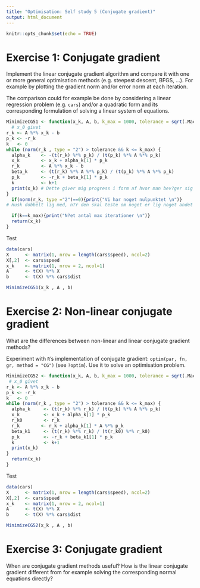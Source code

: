 ```yaml
---
title: "Optimisation: Self study 5 (Conjugate gradient)"
output: html_document
---
```


```r
knitr::opts_chunk$set(echo = TRUE)
```

# Exercise 1: Conjugate gradient

Implement the linear conjugate gradient algorithm and compare it with one or more general optimisation methods (e.g. steepest descent, BFGS, ...). For example by plotting the gradient norm and/or error norm at each iteration.

The comparison could for example be done by considering a linear regression problem (e.g. `cars`) and/or a quadratic form and its corresponding formulation of solving a linear system of equations.

```r
MinimizeCG51 <- function(x_k, A, b, k_max = 1000, tolerance = sqrt(.Machine$double.eps)) {
  # x_0 givet
r_k <- A %*% x_k - b
p_k <- -r_k
k   <- 0
while (norm(r_k , type = "2") > tolerance && k <= k_max) { 
  alpha_k    <- -(t(r_k) %*% p_k) / (t(p_k) %*% A %*% p_k)
  x_k        <- x_k + alpha_k[1] * p_k
  r_k        <- A %*% x_k - b
  beta_k     <- (t(r_k) %*% A %*% p_k) / (t(p_k) %*% A %*% p_k)
  p_k        <- -r_k + beta_k[1] * p_k
  k          <- k+1
  print(x_k) # Dette giver mig progress i form af hvor man bev?ger sig hen (hvor man er)
}
  if(norm(r_k, type ="2")==0){print("Vi har noget nulpunktet \n")} 
# Husk dobbelt lig med, n?r den skal teste om noget er lig noget andet

  if(k==k_max){print("N?et antal max iterationer \n")}
  return(x_k)
}

```
Test


```r

data(cars)
X      <- matrix(1, nrow = length(cars$speed), ncol=2)
X[,2]  <- cars$speed
x_k    <- matrix(1, nrow = 2, ncol=1)
A      <- t(X) %*% X
b      <- t(X) %*% cars$dist

MinimizeCG51(x_k , A , b)


```

# Exercise 2: Non-linear conjugate gradient

What are the differences between non-linear and linear conjugate gradient methods? 

Experiment with `R`'s implementation of conjugate gradient: `optim(par, fn, gr, method = "CG")` (see `?optim`). Use it to solve an optimisation problem.

```r
MinimizeCG52 <- function(x_k, A, b, k_max = 1000, tolerance = sqrt(.Machine$double.eps)) {
 # x_0 givet
r_k <- A %*% x_k - b
p_k <- -r_k
k   <- 0
while (norm(r_k , type = "2") > tolerance && k <= k_max) { 
  alpha_k     <- (t(r_k) %*% r_k) / (t(p_k) %*% A %*% p_k)
  x_k         <- x_k + alpha_k[1] * p_k
  r_k0        <- r_k
  r_k        <- r_k + alpha_k[1] * A %*% p_k
  beta_k1     <- (t(r_k) %*% r_k) / (t(r_k0) %*% r_k0)
  p_k         <- -r_k + beta_k1[1] * p_k
  k           <- k+1
  print(x_k)
}
  return(x_k)
}

```
Test
```r
data(cars)
X      <- matrix(1, nrow = length(cars$speed), ncol=2)
X[,2]  <- cars$speed
x_k    <- matrix(1, nrow = 2, ncol=1)
A      <- t(X) %*% X
b      <- t(X) %*% cars$dist

MinimizeCG52(x_k , A , b)


```
# Exercise 3: Conjugate gradient

When are conjugate gradient methods useful? How is the linear conjugate gradient different from for example solving the corresponding normal equations directly?